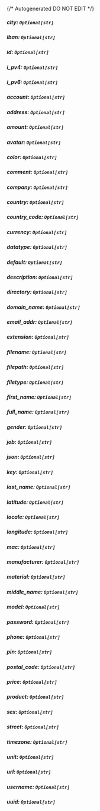 {/* Autogenerated DO NOT EDIT  */}
##### **city:** `Optional[str]`

##### **iban:** `Optional[str]`

##### **id:** `Optional[str]`

##### **i_pv4:** `Optional[str]`

##### **i_pv6:** `Optional[str]`

##### **account:** `Optional[str]`

##### **address:** `Optional[str]`

##### **amount:** `Optional[str]`

##### **avatar:** `Optional[str]`

##### **color:** `Optional[str]`

##### **comment:** `Optional[str]`

##### **company:** `Optional[str]`

##### **country:** `Optional[str]`

##### **country_code:** `Optional[str]`

##### **currency:** `Optional[str]`

##### **datatype:** `Optional[str]`

##### **default:** `Optional[str]`

##### **description:** `Optional[str]`

##### **directory:** `Optional[str]`

##### **domain_name:** `Optional[str]`

##### **email_addr:** `Optional[str]`

##### **extension:** `Optional[str]`

##### **filename:** `Optional[str]`

##### **filepath:** `Optional[str]`

##### **filetype:** `Optional[str]`

##### **first_name:** `Optional[str]`

##### **full_name:** `Optional[str]`

##### **gender:** `Optional[str]`

##### **job:** `Optional[str]`

##### **json:** `Optional[str]`

##### **key:** `Optional[str]`

##### **last_name:** `Optional[str]`

##### **latitude:** `Optional[str]`

##### **locale:** `Optional[str]`

##### **longitude:** `Optional[str]`

##### **mac:** `Optional[str]`

##### **manufacturer:** `Optional[str]`

##### **material:** `Optional[str]`

##### **middle_name:** `Optional[str]`

##### **model:** `Optional[str]`

##### **password:** `Optional[str]`

##### **phone:** `Optional[str]`

##### **pin:** `Optional[str]`

##### **postal_code:** `Optional[str]`

##### **price:** `Optional[str]`

##### **product:** `Optional[str]`

##### **sex:** `Optional[str]`

##### **street:** `Optional[str]`

##### **timezone:** `Optional[str]`

##### **unit:** `Optional[str]`

##### **url:** `Optional[str]`

##### **username:** `Optional[str]`

##### **uuid:** `Optional[str]`


